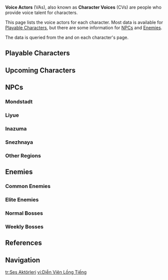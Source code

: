 {{Terminology Infobox
|type         = Genshin Impact
}}
'''Voice Actors''' (VAs), also known as '''Character Voices''' (CVs) are people who provide voice talent for characters.

This page lists the voice actors for each character. Most data is available for [[Playable Characters]], but there are some information for [[NPCs]] and [[Enemies]].

The data is queried from the {{T|Character Infobox}} and {{T|Enemy Infobox}} on each character's page.

==Playable Characters==
{{Main|Playable Characters}}
{{Voice Actors by Category Table|Playable Characters}}
{{Reflist|note=1}}

==Upcoming Characters==
{{Main|Upcoming Characters}}
{{Voice Actors by Category Table|Upcoming Characters}}

==NPCs==
{{Main|NPCs}}
===Mondstadt===
{{Voice Actors by Category Table|NPCs&Mondstadt Characters|collapsed=1}}

===Liyue===
{{Voice Actors by Category Table|NPCs&Liyue Characters|collapsed=1}}

===Inazuma===
{{Voice Actors by Category Table|NPCs&Inazuma Characters|collapsed=1}}

===Snezhnaya===
{{Voice Actors by Category Table|NPCs&Snezhnaya Characters|collapsed=1}}

===Other Regions===
{{Voice Actors by Category Table
|NPCs
|not1=Mondstadt Characters
|not2=Liyue Characters
|not3=Inazuma Characters
|not4=Snezhnaya Characters
|collapsed=1
}}

==Enemies==
===Common Enemies===
{{Main|Common Enemies}}
{{Voice Actors by Category Table|Common Enemies|type=Enemy|collapsed=1}}

===Elite Enemies===
{{Main|Elite Enemies}}
{{Voice Actors by Category Table|Elite Enemies|type=Enemy|collapsed=1}}

===Normal Bosses===
{{Main|Normal Bosses}}
{{Voice Actors by Category Table|Normal Bosses|type=Enemy|collapsed=1}}

===Weekly Bosses===
{{Main|Weekly Bosses}}
{{Voice Actors by Category Table|Enemies of Note|collapsed=1|type=Enemy}}

==References==
{{Reflist|3}}

==Navigation==
{{Genshin Navbox}}

[[tr:Ses Aktörleri]]
[[vi:Diễn Viên Lồng Tiếng]]